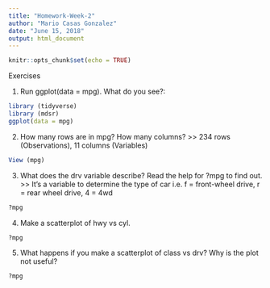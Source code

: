 ```yaml
---
title: "Homework-Week-2"
author: "Mario Casas Gonzalez"
date: "June 15, 2018"
output: html_document
---
```


```r
knitr::opts_chunk$set(echo = TRUE)

```

Exercises

1. Run ggplot(data = mpg). What do you see?:

```r
library (tidyverse)
library (mdsr)
ggplot(data = mpg)

```


2. How many rows are in mpg? How many columns? >> 234 rows (Observations), 11 columns (Variables)

```r

View (mpg)

```

3. What does the drv variable describe? Read the help for ?mpg to find out. >> It's a variable to determine the type of car i.e. f = front-wheel drive, r = rear wheel drive, 4 = 4wd


```r

?mpg

```

4. Make a scatterplot of hwy vs cyl.


```r

?mpg

```

5. What happens if you make a scatterplot of class vs drv? Why is the plot not useful?


```r

?mpg

```

